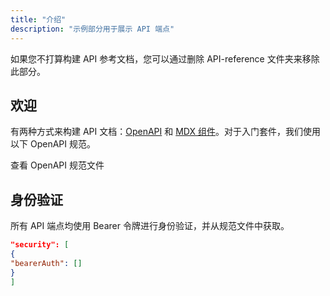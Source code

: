 ```yaml
---
title: "介绍"
description: "示例部分用于展示 API 端点"
---
```


<Note>
如果您不打算构建 API 参考文档，您可以通过删除 API-reference 文件夹来移除此部分。
</Note>

## 欢迎

有两种方式来构建 API 文档：[OpenAPI](https://aitoearn.com/docs/API-playground/openAPI/设置) 和 [MDX 组件](https://aitoearn.com/docs/API-playground/mdx/配置)。对于入门套件，我们使用以下 OpenAPI 规范。

<Card title="植物商店端点" icon="leaf" href="https://github.com/aitoearn/starter/blob/main/api-reference/openapi.json">
查看 OpenAPI 规范文件
</Card>

## 身份验证

所有 API 端点均使用 Bearer 令牌进行身份验证，并从规范文件中获取。

```json
"security": [
{
"bearerAuth": []
}
]
```
